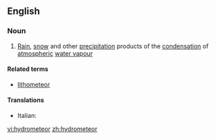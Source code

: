 ==English==

===Noun===
{{en-noun}}

# [[rain|Rain]], [[snow]] and other [[precipitation]] products of the [[condensation]] of [[atmospheric]] [[water vapour]]

====Related terms====
*[[lithometeor]]

====Translations====
{{top}}
* Italian: {{t-|it|idrometeora|f}}
{{mid}}

{{bottom}}

[[vi:hydrometeor]]
[[zh:hydrometeor]]